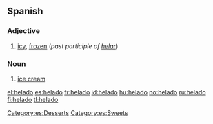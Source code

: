 ==Spanish==
===Adjective===
{{es-adj|f=helada}}

# [[icy]], [[frozen]] (''past participle of [[helar]]'')

===Noun===
{{es-noun-m}}

# [[ice cream]]

[[Category:es:Desserts]]
[[Category:es:Sweets]]

[[el:helado]]
[[es:helado]]
[[fr:helado]]
[[id:helado]]
[[hu:helado]]
[[no:helado]]
[[ru:helado]]
[[fi:helado]]
[[tl:helado]]